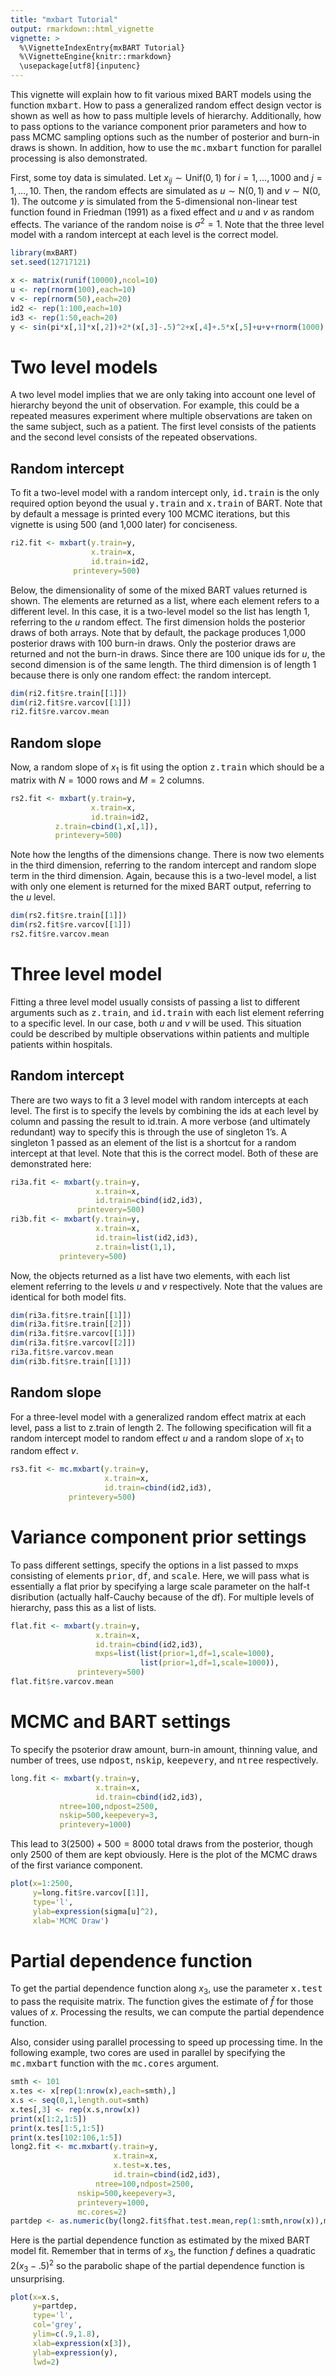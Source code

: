 ```yaml
---
title: "mxbart Tutorial"
output: rmarkdown::html_vignette
vignette: >
  %\VignetteIndexEntry{mxBART Tutorial}
  %\VignetteEngine{knitr::rmarkdown}
  \usepackage[utf8]{inputenc}
---
```


This vignette will explain how to fit various mixed BART models using the function <tt>mxbart</tt>.
How to pass a generalized random effect design vector is shown as well as how to pass
multiple levels of hierarchy. Additionally, how to pass options to the variance component
prior parameters and how to pass MCMC sampling options such as the number of posterior and burn-in
draws is shown. In addition, how to use the <tt>mc.mxbart</tt> function for parallel processing
is also demonstrated.

First, some toy data is simulated. Let $x_{ij}\sim\text{Unif}(0,1)$ for
$i=1,\dots,1000$ and $j=1,\dots,10$. Then, the random effects are
simulated as $u\sim\text{N}(0,1)$ and $v\sim\text{N}(0,1)$. The outcome
$y$ is simulated from the 5-dimensional non-linear test function found in 
Friedman (1991) as a fixed effect and $u$ and $v$ as random effects. The
variance of the random noise is $\sigma^2=1$. Note that the three level model
with a random intercept at each level is the correct model.

```R
library(mxBART)
set.seed(12717121)

x <- matrix(runif(10000),ncol=10)
u <- rep(rnorm(100),each=10)
v <- rep(rnorm(50),each=20)
id2 <- rep(1:100,each=10)
id3 <- rep(1:50,each=20)
y <- sin(pi*x[,1]*x[,2])+2*(x[,3]-.5)^2+x[,4]+.5*x[,5]+u+v+rnorm(1000)
```
# Two level models
A two level model implies that we are only taking into account one
level of hierarchy beyond the unit of observation. For example, this
could be a repeated measures experiment where multiple observations
are taken on the same subject, such as a patient. The first level
consists of the patients and the second level consists of the repeated
observations.

## Random intercept
To fit a two-level model with a random intercept only, <tt>id.train</tt> is
the only required option beyond the usual <tt>y.train</tt> and <tt>x.train</tt> of
BART. Note that by default a message is printed every 100 MCMC iterations, but
this vignette is using 500 (and 1,000 later) for conciseness.
```R
ri2.fit <- mxbart(y.train=y,
                  x.train=x,
                  id.train=id2,
	          printevery=500)
```
Below, the dimensionality of some of the mixed BART values
returned is shown. The elements are returned as a list, where each element
refers to a different level. In this case, it is a two-level model so
the list has length $1$, referring to the $u$ random effect.
The first dimension holds the posterior draws of both arrays.
Note that by default, the package produces 1,000 posterior draws
with 100 burn-in draws. Only the posterior draws are returned and not
the burn-in draws. Since there are 100 unique ids for $u$,
the second dimension is of the same length. The third dimension is of length
$1$ because there is only one random effect: the random intercept.

```R
dim(ri2.fit$re.train[[1]])
dim(ri2.fit$re.varcov[[1]])
ri2.fit$re.varcov.mean
```
## Random slope
Now, a random slope of $x_1$ is fit using the option <tt>z.train</tt> which should be
a matrix with $N=1000$ rows and $M=2$ columns. 

```R
rs2.fit <- mxbart(y.train=y,
                  x.train=x,
                  id.train=id2,
		  z.train=cbind(1,x[,1]),
		  printevery=500)
```
Note how the lengths of the dimensions change. There is now two elements in the third
dimension, referring to the random intercept and random slope term in the third
dimension. Again, because this is a two-level model, a list with only one element is
returned for the mixed BART output, referring to the $u$ level.
```R
dim(rs2.fit$re.train[[1]])
dim(rs2.fit$re.varcov[[1]])
rs2.fit$re.varcov.mean
```
# Three level model
Fitting a three level model usually consists of passing a list to different arguments
such as <tt>z.train</tt>, and <tt>id.train</tt> with each list element referring to a
specific level. In our case, both $u$ and $v$ will be used. This situation could be
described by multiple observations within patients and multiple patients within hospitals.

## Random intercept
There are two ways to fit a 3 level model with random intercepts at each
level. The first is to specify the levels by combining the ids at each
level by column and passing the result to id.train. A more verbose (and
ultimately redundant) way to specify this is through the use of
singleton 1's. A singleton 1 passed as an element of the list is a
shortcut for a random intercept at that level. Note that this is the
correct model. Both of these are demonstrated here:
```R
ri3a.fit <- mxbart(y.train=y,
                   x.train=x,
                   id.train=cbind(id2,id3),
	           printevery=500)
ri3b.fit <- mxbart(y.train=y,
                   x.train=x,
                   id.train=list(id2,id3),
                   z.train=list(1,1),
		   printevery=500)
```
Now, the objects returned as a list have two elements, with each list element referring
to the levels $u$ and $v$ respectively. Note that the values are identical for both model
fits.
```R
dim(ri3a.fit$re.train[[1]])
dim(ri3a.fit$re.train[[2]])
dim(ri3a.fit$re.varcov[[1]])
dim(ri3a.fit$re.varcov[[2]])
ri3a.fit$re.varcov.mean
dim(ri3b.fit$re.train[[1]])
```
## Random slope
For a three-level model with a generalized random effect matrix at each level,
pass a list to z.train of length $2$. The following specification will fit
a random intercept model to random effect $u$ and a random slope of $x_1$ to
random effect $v$.
```R
rs3.fit <- mc.mxbart(y.train=y,
                     x.train=x,
                     id.train=cbind(id2,id3),
		     printevery=500)
```
# Variance component prior settings
To pass different settings, specify the options in a list passed to mxps
consisting of elements <tt>prior</tt>, <tt>df</tt>, and <tt>scale</tt>.
Here, we will pass what is essentially a flat prior by specifying a large
scale parameter on the half-t disribution (actually half-Cauchy because
of the df). For multiple levels of hierarchy, pass this as a list of lists.
```R
flat.fit <- mxbart(y.train=y,
                   x.train=x,
                   id.train=cbind(id2,id3),
                   mxps=list(list(prior=1,df=1,scale=1000),
                             list(prior=1,df=1,scale=1000)),
	           printevery=500)
flat.fit$re.varcov.mean			   
```
# MCMC and BART settings
To specify the psoterior draw amount, burn-in amount, thinning value,
and number of trees, use <tt>ndpost</tt>, <tt>nskip</tt>, <tt>keepevery</tt>,
and <tt>ntree</tt> respectively.

```R
long.fit <- mxbart(y.train=y,
                   x.train=x,
                   id.train=cbind(id2,id3),
		   ntree=100,ndpost=2500,
		   nskip=500,keepevery=3,
		   printevery=1000)
```
This lead to $3(2500)+500=8000$ total draws from the posterior, though
only $2500$ of them are kept obviously. Here is the plot of the MCMC draws
of the first variance component.

```R
plot(x=1:2500,
     y=long.fit$re.varcov[[1]],
     type='l',
     ylab=expression(sigma[u]^2),
     xlab='MCMC Draw')
```
# Partial dependence function
To get the partial dependence function along $x_3$, use the parameter
<tt>x.test</tt> to pass the requisite matrix. The function gives the
estimate of $\hat{f}$ for those values of $x$. Processing the results,
we can compute the partial dependence function.

Also, consider using parallel processing to speed up processing time.
In the following example, two cores are used in parallel by specifying
the <tt>mc.mxbart</tt> function with the <tt>mc.cores</tt> argument.

```R
smth <- 101
x.tes <- x[rep(1:nrow(x),each=smth),]
x.s <- seq(0,1,length.out=smth)
x.tes[,3] <- rep(x.s,nrow(x))
print(x[1:2,1:5])
print(x.tes[1:5,1:5])
print(x.tes[102:106,1:5])
long2.fit <- mc.mxbart(y.train=y,
                       x.train=x,
                       x.test=x.tes,
                       id.train=cbind(id2,id3),
	               ntree=100,ndpost=2500,
		       nskip=500,keepevery=3,
		       printevery=1000,
		       mc.cores=2)
partdep <- as.numeric(by(long2.fit$fhat.test.mean,rep(1:smth,nrow(x)),mean))
```
Here is the partial dependence function as estimated by the mixed BART
model fit. Remember that in terms of $x_3$, the function $f$ defines a
quadratic $2(x_3-.5)^2$ so the parabolic shape of the partial dependence
function is unsurprising.
```R
plot(x=x.s,
     y=partdep,
     type='l',
     col='grey',
     ylim=c(.9,1.8),
     xlab=expression(x[3]),
     ylab=expression(y),
     lwd=2)     
```